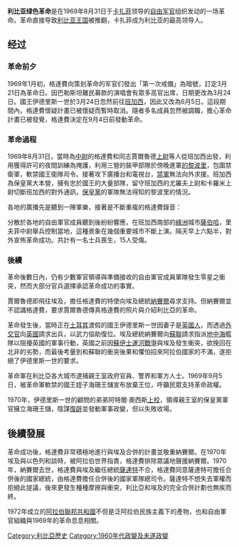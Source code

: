 {{Refimprove|time=2022-04-01T08:17:28+00:00}}
{{noteTA
|1=zh-cn:卡扎菲; zh-tw:格達費; zh-hk:卡達菲; zh-sg:卡达菲;
|2=zh-cn:安拉; zh-tw:阿拉; zh-hk:阿拉; zh-sg:阿拉
}}
{{Infobox Military Conflict
|conflict= 1969年利比亚绿色革命
|image= 
|caption= 
|partof= 
|place= {{flagicon|Libya|1951}} [[利比亚王国|利比亚]] 
|date= 1969年8月31日
|result=推翻利比亚王国封建统治，废除[[君主制|君主制]]，建立[[卡扎菲治下的利比亚|阿拉伯利比亚共和国]]，卡扎菲成为利比亚实际最高领导人
|combatant1={{flagicon|Libya|1969}} [[自由军官组织|自由军官组织]]
|combatant2={{flagicon|Libya|1951}} [[利比亚王国|利比亚王国]]
*{{flagicon image|Flag of Cyrenaica.svg}} 昔蘭尼加國防軍
|commander1={{flagicon|Libya|1969}} [[穆阿迈尔·卡扎菲|穆阿迈尔·卡扎菲]]
|commander2={{flagicon|Libya|1951}} [[伊德里斯一世_(利比亞)|伊德里斯一世]]
|strength1=70
|strength2=未知
|casualties1= 0
|casualties2= 1人死亡，15人受傷<ref>{{Cite web|url=http://orbat.com/site/history/open_vol2/Cyrenaican%20Defence%20Force.pdf |title=Cyrenaican Defence Force|archive-url=https://web.archive.org/web/20131008102855/http://orbat.com/site/history/open_vol2/Cyrenaican%20Defence%20Force.pdf|archive-date=2013-10-08|date=2013-08-08|access-date=2021-05-20}}</ref>
|}}

'''利比亚绿色革命'''是在1969年8月31日于[[卡扎菲|卡扎菲]]领导的[[自由军官|自由军官]]组织发动的一场革命。革命直接导致[[利比亚王国|利比亚王国]]被推翻，卡扎菲成为利比亚的最高领导人。

== 经过 ==
===革命前夕===
1969年1月初，格達費向策划革命的军官们發出「第一次戒備」為暗號，訂定3月21日為革命日。因巴勒斯坦難民募款的演唱會有眾多高官出席，日期更改為3月24日。國王伊德里斯一世於3月24日忽然前往[[班加西|班加西]]，因此又改為6月5日。這段期間內，格達費懷疑計畫已被懷疑而暫時取消。隨者多名成員忽然被調職，擔心革命計畫已被發覺，格達費決定在9月4日前發動革命。

===革命過程===
1969年8月31日，當時為[[中尉|中尉]]的格達費和同志賈爾魯德[[上尉|上尉]]等人從班加西出發，利用獲得許可的夜間訓練為掩護，利用三營的裝甲部隊於傍晚進軍[[的黎波里|的黎波里]]，包圍禁衛軍，軟禁國王衛隊司令。接著攻下廣播台和電視台，[[禁軍|禁軍]]無法向外求援。班加西為保皇黨大本營，擁有忠於國王的大量部隊，留守班加西的尤羅夫上尉和卡羅米上尉切斷班加西的對外通訊，[[保皇黨|保皇黨]]的軍隊無法得知的黎波里的情況。

各地的廣播先是聽到一陣軍樂，接著是不斷重複的格達費錄音：
{{quote|偉大的利比亞的人民！為實現你們的自由的願望與高貴的希望，誠實並正確地響應你們對改革與淨化的要求、對革命和反抗的渴望，你們的軍隊已經推翻了反動、落後、腐敗的政權，黑暗的時代已經過去了。從現在開始，在[[安拉|安拉]]的協助下，利比亞是一個以[[卡扎菲治下的利比亚|利比亞共和國]]為名，自由自主的共和國。}}

分散於各地的自由軍官成員聽到後紛紛響應，在班加西南部的[[綠洲|綠洲]]城市[[薩伯哈|薩伯哈]]，里夫菲中尉舉兵控制當地，這種景象在幾個重要城市不斷上演。隔天早上六點半，對外宣佈革命成功。共計有一名士兵喪生，15人受傷。

===後續===
革命後數日內，仍有少數軍官領導與準備接收的自由軍官成員軍隊發生零星之衝突，然而大部分官兵選擇承認革命成功的事實。

賈爾魯德即飛往埃及，擔任格達費的特使向埃及總統[[贾迈勒·阿卜杜-纳赛尔|納賽爾]]尋求支持。但納賽爾並不認識格達費，要求賈爾魯德傳真格達費的照片與介紹利比亞的革命。

革命發生後，當時正在[[土耳其|土耳其]]渡假的國王伊德里斯一世因妻子是[[英國人|英國人]]，而透過[[外交官|外交官]]向[[英國|英國]]請求出兵，以武力協助復位。埃及總統納賽爾向[[蘇聯|蘇聯]]請求指派[[地中海|地中海]]艦隊以阻擾英國的軍事行動，英國之前因[[蘇伊士運河戰爭|蘇伊士運河戰爭]]與埃及發生衝突，欲挽回在北非的劣勢，而最後考量到和蘇聯的衝突後果和懼怕招來阿拉伯國家的不滿，遂拒絕了伊德里斯一世的要求。

革命軍在利比亞各大城市逮捕親王室政府官員、警界和軍方人士。1969年9月5日，被革命軍軟禁的國王姪子海珊王儲宣布放棄王位，呼籲民眾支持革命政權。

1970年，伊德里斯一世的顧問的弟弟阿特爾·奧西斯[[上校|上校]]，領導親王室的保皇黨軍官擁立海珊王儲，陰謀[[復辟|復辟]]並發動軍事政變，但以失敗收場。

== 後續發展 ==
革命成功後，格達費非常積極地進行與埃及合併的計畫並敬重納賽爾。在1970年埃及與以色列和談時，被阿拉伯世界指責，格達費排除眾議地聲援納賽爾。1970年，納賽爾去世，格達費與埃及繼任總統[[薩達特|薩達特]]不合，格達費同意薩達特可擔任合併後的國家總統，由格達費擔任合併後的國家軍隊總司令。薩達特不想失去軍權而拒絕此提議，後來更發生種種摩擦與衝突，利比亞和埃及的完全合併計劃也無疾而終。

1972年成立的[[阿拉伯聯邦共和國|阿拉伯聯邦共和國]]不但是泛阿拉伯民族主義下的產物，也和自由軍官組織與1969年的革命息息相關。

{{穆阿邁爾·格達費}}
{{Arab Nationalism}}
[[Category:利比亞歷史|Category:利比亞歷史]]
[[Category:1960年代政變及未遂政變|Category:1960年代政變及未遂政變]]